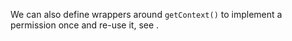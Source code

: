 
<PermissionsBasics />

We can also define wrappers around `getContext()` to implement a permission once and re-use it, see <Link href="/permissions#getcontext-wrapping" />.
